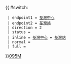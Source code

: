 {{ #switch: {{{format|}}}
  | endpoint1 = [[荃灣中心]]
  | endpoint2 = [[荃灣站]]
  | direction = 2
  | status =
  | inline = [[荃灣中心]] ↔ [[荃灣站]]
  | normal =
  | full =
}}<noinclude>[[category:新界專線小巴路線模板|095M]]</noinclude>